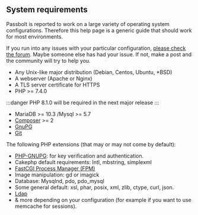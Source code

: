 ## System requirements

Passbolt is reported to work on a large variety of operating system configurations.
Therefore this help page is a generic guide that should work for most environments.

If you run into any issues with your particular configuration,
[please check the forum](https://community.passbolt.com/c/installation-issues).
Maybe someone else has had your issue. If not, make a post and the community will try to help you.

- Any Unix-like major distribution (Debian, Centos, Ubuntu, *BSD)
- A webserver (Apache or Nginx)
- A TLS server certificate for HTTPS
- PHP >= 7.4.0

:::danger
PHP 8.1.0 will be required in the next major release
:::

- MariaDB >= 10.3 /Mysql >= 5.7
- [Composer](https://getcomposer.org/download/) >= 2
- [GnuPG](https://gnupg.org/)
- [Git](https://git-scm.com/)

The following PHP extensions (that may or may not come by default):
- [PHP-GNUPG](http://php.net/manual/en/gnupg.installation.php): for key verification and authentication.
- Cakephp default requirements: Intl, mbstring, simplexml
- [FastCGI Process Manager (FPM)](https://www.php.net/manual/en/install.fpm.php)
- Image manipulation: gd or imagick
- Database: Mysqlnd, pdo, pdo_mysql
- Some general default: xsl, phar, posix, xml, zlib, ctype, curl, json.
- [Ldap](https://secure.php.net/manual/en/ldap.installation.php)
- & more depending on your configuration (for example if you want to use memcache for sessions).
